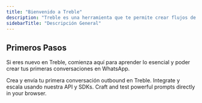 ```yaml
---
title: "Bienvenido a Treble"
description: "Treble es una herramienta que te permite crear flujos de conversación personalizados para tus casos de uso de ventas y marketing en WhatsApp."
sidebarTitle: "Descripción General"
---
```


## Primeros Pasos

Si eres nuevo en Treble, comienza aquí para aprender lo esencial y poder crear tus primeras conversaciones en WhatsApp.

<CardGroup cols={3}>
    <Card 
        title="Introducción a Treble" 
        icon="check"
        href="/es/docs/intro-to-treble"
    >
        Crea y envía tu primera conversación outbound en Treble.
    </Card>
    <Card 
        title="Referencia de la API" 
        icon="code"
    >
        Integrate y escala usando nuestra API y SDKs.
    </Card>
    <Card 
        title="Anthropic Console" 
        icon="terminal"
    >
        Craft and test powerful prompts directly in your browser.
    </Card>
</CardGroup>

<div class="hr"/>